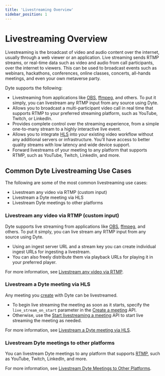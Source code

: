 ```yaml
---
title: 'Livestreaming Overview'
sidebar_position: 1
---
```


# Livestreaming Overview

Livestreaming is the broadcast of video and audio content over the internet,
usually through a web viewer or an application. Live streaming sends RTMP
streams, or real-time data such as video and audio from call participants, over
the internet to viewers. This can be used to broadcast events such as webinars,
hackathons, conferences, online classes, concerts, all-hands meetings, and even
your own metaverse party.

Dyte supports the following:

- Livestreaming from applications like
  [OBS](https://en.wikipedia.org/wiki/OBS_Studio),
  [ffmpeg](https://en.wikipedia.org/wiki/FFmpeg), and others. To put it simply,
  you can livestream any RTMP input from any source using Dyte.
- Allows you to broadcast a multi-participant video call in real time that
  supports RTMP to your preferred streaming platform, such as YouTube, Twitch,
  or LinkedIn.
- Provides complete control over the streaming experience, from a simple
  one-to-many stream to a highly interactive live event.
- Allows you to integrate [HLS](https://dyte.io/blog/hls/) into your existing
  video workflow without any additional servers or infrastructure. You’ll have
  access to better quality streams with low latency and wide device support.
- Forward livestreams of your meeting to any platform that supports RTMP, such
  as YouTube, Twitch, LinkedIn, and more.

## Common Dyte Livestreaming Use Cases

The following are some of the most common livestreaming use cases:

- Livestream any video via RTMP (custom input)
- Livestream a Dyte meeting via HLS
- Livestream Dyte meetings to other platforms

### Livestream any video via RTMP (custom input)

Dyte supports live streaming from applications like
[OBS](https://en.wikipedia.org/wiki/OBS_Studio),
[ffmpeg](https://en.wikipedia.org/wiki/FFmpeg), and others. To put it simply,
you can live stream any RTMP input from any source using Dyte.

- Using an ingest server URL and a stream key you can create individual ingest
  URLs for ingesting a livestream.
- You can also freely distribute them via playback URLs for playing it in your
  preferred player.

For more information, see [Livestream any video via RTMP](https://docs.dyte.io/guides/livestream/livestream-any-rtmp).


### Livestream a Dyte meeting via HLS

Any meeting you [create](/api/?v=v2#/operations/create_meeting) with Dyte can be
livestreamed.

- To begin live streaming the meeting as soon as it starts, specify the
  `live_stream_on_start` parameter in the
  [Create a meeting](/api/?v=v2#/operations/create_meeting) API.
- Otherwise, use the
  [Start livestreaming a meeting](/api/?v=v2#/paths/meetings-meeting_id--livestreams/post)
  API to start live streaming the meeting as needed.

For more information, see [Livestream a Dyte meeting via HLS](https://docs.dyte.io/guides/livestream/livestream-dyte-meeting).


### Livestream Dyte meetings to other platforms

You can livestream Dyte meetings to any platform that supports
[RTMP](https://dyte.io/blog/rtmp/), such as YouTube, Twitch, LinkedIn, and more.

For more information, see [Livestream Dyte Meetings to Other Platforms](https://docs.dyte.io/guides/livestream/livestreaming-other-platforms).
